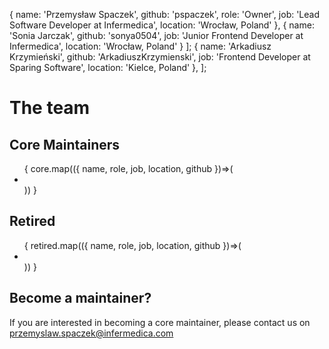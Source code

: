   {
    name: 'Przemysław Spaczek',
    github: 'pspaczek',
    role: 'Owner',
    job: 'Lead Software Developer at Infermedica',
    location: 'Wrocław, Poland'
  },
  {
    name: 'Sonia Jarczak',
    github: 'sonya0504',
    job: 'Junior Frontend Developer at Infermedica',
    location: 'Wrocław, Poland'
  }
];
  {
    name: 'Arkadiusz Krzymieński',
    github: 'ArkadiuszKrzymienski',
    job: 'Frontend Developer at Sparing Software',
    location: 'Kielce, Poland'
  },
];

<Meta title="Team"/>

<style>{`
  .list {
    list-style-type: none;
    margin: 1rem 0;
  }
  .list__item {
    padding: 1.5rem 0;
  }
`}</style>

# The team
## Core Maintainers
<ul className="list">
{
  core.map(({ name, role, job, location, github })=>(
    <li 
      className="list__item"
      key={name}
    >
      <Maintainer
        name={ name }
        role={ role }
        job={ job }
        location={ location }
        github={ github }
      />
    </li>
  ))
}
</ul>

## Retired
<ul className="list">
  {
    retired.map(({ name, role, job, location, github })=>(
      <li 
        className="list__item"
        key={name}
      >
        <Maintainer
          name={ name }
          role={ role }
          job={ job }
          location={ location }
          github={ github }
        />
      </li>
    ))
  }
</ul>

## Become a maintainer?
If you are interested in becoming a core maintainer, please contact us on przemyslaw.spaczek@infermedica.com
